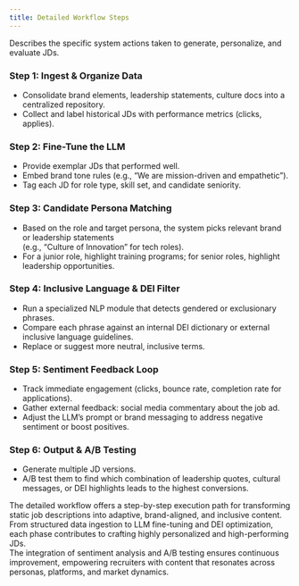```yaml
---
title: Detailed Workflow Steps
---
```


Describes the specific system actions taken to generate, personalize, and evaluate JDs.

### **Step 1: Ingest & Organize Data**
 - Consolidate brand elements, leadership statements, culture docs into a centralized repository.
 - Collect and label historical JDs with performance metrics (clicks, applies).
### **Step 2: Fine-Tune the LLM**
 - Provide exemplar JDs that performed well.
 - Embed brand tone rules (e.g., “We are mission-driven and empathetic”).
 - Tag each JD for role type, skill set, and candidate seniority.
### **Step 3: Candidate Persona Matching**
 - Based on the role and target persona, the system picks relevant brand or leadership statements   
 (e.g., “Culture of Innovation” for tech roles).
 - For a junior role, highlight training programs; for senior roles, highlight leadership opportunities.
### **Step 4: Inclusive Language & DEI Filter**
 - Run a specialized NLP module that detects gendered or exclusionary phrases.
 - Compare each phrase against an internal DEI dictionary or external inclusive language guidelines.
 - Replace or suggest more neutral, inclusive terms.
### **Step 5: Sentiment Feedback Loop**
 - Track immediate engagement (clicks, bounce rate, completion rate for applications).
 - Gather external feedback: social media commentary about the job ad.
 - Adjust the LLM’s prompt or brand messaging to address negative sentiment or boost positives.
### **Step 6:  Output & A/B Testing**
 - Generate multiple JD versions.
 - A/B test them to find which combination of leadership quotes, cultural messages, or DEI highlights leads to the highest conversions.

The detailed workflow offers a step-by-step execution path for transforming static job descriptions into adaptive, brand-aligned, and inclusive content. From structured data ingestion to LLM fine-tuning and DEI optimization, each phase contributes to crafting highly personalized and high-performing JDs.  
The integration of sentiment analysis and A/B testing ensures continuous improvement, empowering recruiters with content that resonates across personas, platforms, and market dynamics.